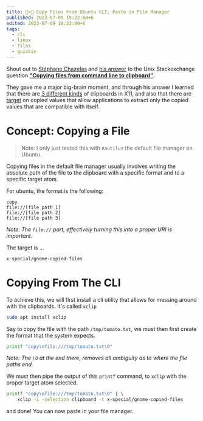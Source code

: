 ```yaml
---
title: 📂➡📂 Copy Files From Ubuntu CLI; Paste in File Manager
published: 2023-07-09 19:22:00+6
edited: 2023-07-09 19:22:00+6
tags:
  - cli
  - linux
  - files
  - quickie
---
```


Shout out to [Stéphane Chazelas](https://unix.stackexchange.com/users/22565/st%c3%a9phane-chazelas) and
[his answer](https://unix.stackexchange.com/a/53537/577063) to the Unix Stackexchange question 
[**"Copying files from command line to clipboard"**](https://unix.stackexchange.com/questions/53503/copying-files-from-command-line-to-clipboard).

They gave me a major big-brain moment, and through his answer I learned that there are [3 different kinds](https://www.freedesktop.org/wiki/Specifications/ClipboardsWiki/)
of clipboards in X11, and also that there are [target](https://dev.to/thumbone/inspecting-the-clipboard-on-linux-3hb0) on copied values that
allow applications to extract only the copied values that are compatible with itself.

# Concept: Copying a File

> Note: I only just tested this with `nautilus` the default file manager on Ubuntu.

Copying files in the default file manager usually involves writing the absolute path of the file
to the clipboard with a specific format and to a specific target atom.

For ubuntu, the format is the following:

```
copy
file://[file path 1]
file://[file path 2]
file://[file path 3]
```

_Note: The `file://` part, effectively turning this into a proper URI is important._

The target is ...

```
x-special/gnome-copied-files
```

# Copying From The CLI

To achieve this, we will first install a cli utility that allows for messing around
with the clipboards. It's called `xclip`

```bash
sudo apt install xclip
```

Say to copy the file with the path `/tmp/tomato.txt`, we must then first create the format
that the system expects.

```bash
printf "copy\nfile:///tmp/tomato.txt\0"
```

_Note: The `\0` at the end there, removes all ambiguity as to where the file paths end._

We must then pipe the output of this `printf` command, to `xclip` with the proper
target atom selected.

```bash
printf "copy\nfile:///tmp/tomato.txt\0" | \
    xclip -i -selection clipboard -t x-special/gnome-copied-files
```

and done! You can now paste in your file manager.